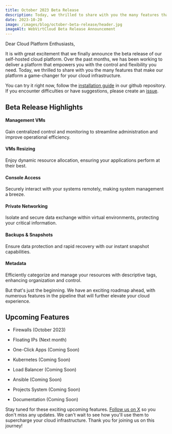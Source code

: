 ```yaml
---
title: October 2023 Beta Release
description: Today, we thrilled to share with you the many features that make our platform a game-changer for your cloud infrastructure
date: 2023-10-20
image: /images/blog/october-beta-release/header.jpg
imageAlt: WebVirtCloud Beta Release Announcement
---
```


Dear Cloud Platform Enthusiasts,

It is with great excitement that we finally announce the beta release of our self-hosted cloud platform. Over the past months, we has been working to deliver a platform that empowers you with the control and flexibility you need. Today, we thrilled to share with you the many features that make our platform a game-changer for your cloud infrastructure.

You can try it right now, follow the [installation guide](https://github.com/webvirtcloud/webvirtcloud#installation) in our github repository. If you encounter difficulties or have suggestions, please create an [issue](https://github.com/webvirtcloud/webvirtcloud/issues).

## Beta Release Highlights

#### Management VMs

Gain centralized control and monitoring to streamline administration and improve operational efficiency.

#### VMs Resizing

Enjoy dynamic resource allocation, ensuring your applications perform at their best.

#### Console Access

Securely interact with your systems remotely, making system management a breeze.

#### Private Networking

Isolate and secure data exchange within virtual environments, protecting your critical information.

#### Backups & Snapshots

Ensure data protection and rapid recovery with our instant snapshot capabilities.

#### Metadata

Efficiently categorize and manage your resources with descriptive tags, enhancing organization and control.

But that's just the beginning. We have an exciting roadmap ahead, with numerous features in the pipeline that will further elevate your cloud experience.

## Upcoming Features

- Firewalls (October 2023)

- Floating IPs (Next month)

- One-Click Apps (Coming Soon)

- Kubernetes (Coming Soon)

- Load Balancer (Coming Soon)

- Ansible (Coming Soon)

- Projects System (Coming Soon)

- Documentation (Coming Soon)

Stay tuned for these exciting upcoming features. [Follow us on X](https://x.com/webvirtcloud) so you don't miss any updates. We can't wait to see how you'll use them to supercharge your cloud infrastructure. Thank you for joining us on this journey!
